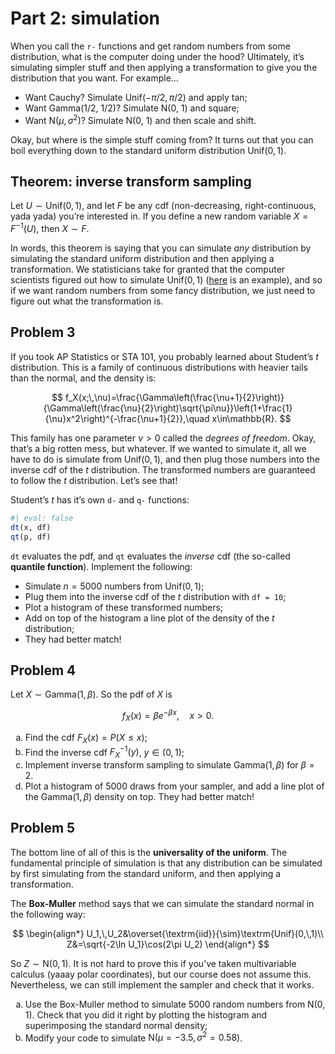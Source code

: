 
# Part 2: simulation

When you call the `r-` functions and get random numbers from some distribution, what is the computer doing under the hood? Ultimately, it's simulating simpler stuff and then applying a transformation to give you the distribution that you want. For example...

-   Want Cauchy? Simulate $\text{Unif}(-\pi/2,\,\pi/2)$ and apply tan;
-   Want Gamma(1/2, 1/2)? Simulate N(0, 1) and square;
-   Want $\text{N}(\mu,\,\sigma^2)$? Simulate N(0, 1) and then scale and shift.

Okay, but where is the simple stuff coming from? It turns out that you can boil everything down to the standard uniform distribution $\text{Unif}(0,\, 1)$.

::: callout-note
## Theorem: inverse transform sampling

Let $U\sim \text{Unif}(0,\, 1)$, and let $F$ be any cdf (non-decreasing, right-continuous, yada yada) you're interested in. If you define a new random variable $X=F^{-1}(U)$, then $X\sim F$.
:::

In words, this theorem is saying that you can simulate *any* distribution by simulating the standard uniform distribution and then applying a transformation. We statisticians take for granted that the computer scientists figured out how to simulate $\text{Unif}(0,\, 1)$ ([here](https://en.wikipedia.org/wiki/Mersenne_Twister) is an example), and so if we want random numbers from some fancy distribution, we just need to figure out what the transformation is.

## Problem 3

If you took AP Statistics or STA 101, you probably learned about Student's $t$ distribution. This is a family of continuous distributions with heavier tails than the normal, and the density is:

$$
f_X(x;\,\nu)=\frac{\Gamma\left(\frac{\nu+1}{2}\right)}{\Gamma\left(\frac{\nu}{2}\right)\sqrt{\pi\nu}}\left(1+\frac{1}{\nu}x^2\right)^{-\frac{\nu+1}{2}},\quad x\in\mathbb{R}.
$$

This family has one parameter $\nu>0$ called the *degrees of freedom*. Okay, that's a big rotten mess, but whatever. If we wanted to simulate it, all we have to do is simulate from $\text{Unif}(0,\, 1)$, and then plug those numbers into the inverse cdf of the $t$ distribution. The transformed numbers are guaranteed to follow the $t$ distribution. Let's see that!

Student's $t$ has it's own `d-` and `q-` functions:

```r
#| eval: false
dt(x, df)
qt(p, df)
```

`dt` evaluates the pdf, and `qt` evaluates the *inverse* cdf (the so-called **quantile function**). Implement the following:

-   Simulate $n=5000$ numbers from $\text{Unif}(0,\, 1)$;
-   Plug them into the inverse cdf of the $t$ distribution with `df = 10`;
-   Plot a histogram of these transformed numbers;
-   Add on top of the histogram a line plot of the density of the $t$ distribution;
-   They had better match!

## Problem 4

Let $X\sim\text{Gamma}(1,\,\beta)$. So the pdf of $X$ is

$$
f_X(x)=\beta e^{-\beta x},\quad x>0.
$$

a.  Find the cdf $F_X(x)=P(X\leq x)$;
b.  Find the inverse cdf $F_X^{-1}(y)$, $y\in(0,\,1)$;
c.  Implement inverse transform sampling to simulate $\text{Gamma}(1,\,\beta)$ for $\beta = 2$.
d.  Plot a histogram of 5000 draws from your sampler, and add a line plot of the $\text{Gamma}(1,\,\beta)$ density on top. They had better match!

## Problem 5

The bottom line of all of this is the **universality of the uniform**. The fundamental principle of simulation is that any distribution can be simulated by first simulating from the standard uniform, and then applying a transformation.

The **Box-Muller** method says that we can simulate the standard normal in the following way:

$$
\begin{align*}
U_1,\,U_2&\overset{\textrm{iid}}{\sim}\textrm{Unif}(0,\,1)\\
Z&=\sqrt{-2\ln U_1}\cos(2\pi U_2)
\end{align*}
$$

So $Z\sim\text{N}(0,\,1)$. It is not hard to prove this if you've taken multivariable calculus (yaaay polar coordinates), but our course does not assume this. Nevertheless, we can still implement the sampler and check that it works.

a.  Use the Box-Muller method to simulate 5000 random numbers from N(0, 1). Check that you did it right by plotting the histogram and superimposing the standard normal density;
b.  Modify your code to simulate $\text{N}(\mu=-3.5,\,\sigma^2=0.58)$.

